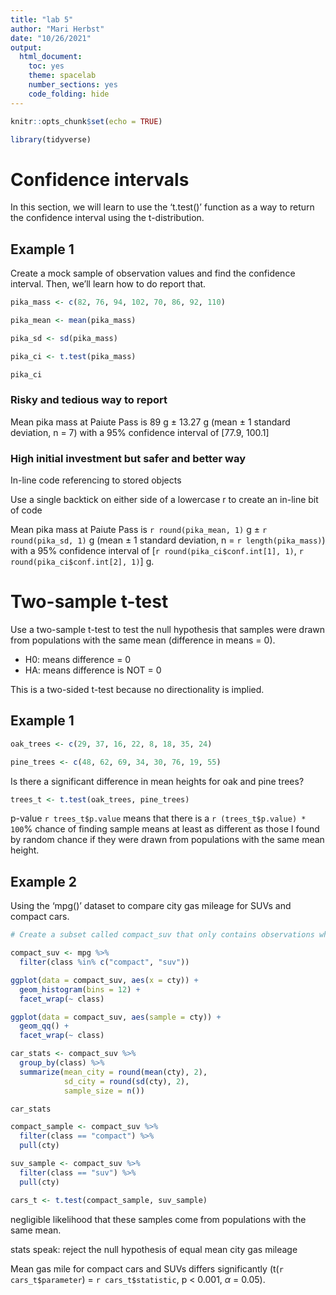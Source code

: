 ```yaml
---
title: "lab 5"
author: "Mari Herbst"
date: "10/26/2021"
output: 
  html_document: 
    toc: yes
    theme: spacelab
    number_sections: yes
    code_folding: hide
---
```


```r
knitr::opts_chunk$set(echo = TRUE)

library(tidyverse)
```

# Confidence intervals

In this section, we will learn to use the 't.test()' function as a way to return the confidence interval using the t-distribution.

## Example 1

Create a mock sample of observation values and find the confidence interval. Then, we'll learn how to do report that.

```r
pika_mass <- c(82, 76, 94, 102, 70, 86, 92, 110)

pika_mean <- mean(pika_mass)

pika_sd <- sd(pika_mass)

pika_ci <- t.test(pika_mass)

pika_ci
```

### Risky and tedious way to report

Mean pika mass at Paiute Pass is 89 g $\pm$ 13.27 g (mean $\pm$ 1 standard deviation, n = 7) with a 95% confidence interval of [77.9, 100.1]

### High initial investment but safer and better way

In-line code referencing to stored objects

Use a single backtick on either side of a lowercase r to create an in-line bit of code

Mean pika mass at Paiute Pass is `r round(pika_mean, 1)` g $\pm$ `r round(pika_sd, 1)` g (mean $\pm$ 1 standard deviation, n = `r length(pika_mass)`) with a 95% confidence interval of [`r round(pika_ci$conf.int[1], 1)`, `r round(pika_ci$conf.int[2], 1)`] g.

# Two-sample t-test

Use a two-sample t-test to test the null hypothesis that samples were drawn from populations with the same mean (difference in means = 0).

- H0: means difference = 0
- HA: means difference is NOT = 0

This is a two-sided t-test because no directionality is implied.

## Example 1

```r
oak_trees <- c(29, 37, 16, 22, 8, 18, 35, 24)

pine_trees <- c(48, 62, 69, 34, 30, 76, 19, 55)
```

Is there a significant difference in mean heights for oak and pine trees?

```r
trees_t <- t.test(oak_trees, pine_trees)
```

p-value `r trees_t$p.value` means that there is a `r (trees_t$p.value) * 100`% chance of finding sample means at least as different as those I found by random chance if they were drawn from populations with the same mean height.

## Example 2

Using the 'mpg()' dataset to compare city gas mileage for SUVs and compact cars.

```r
# Create a subset called compact_suv that only contains observations where the class is suv or compact

compact_suv <- mpg %>%
  filter(class %in% c("compact", "suv"))
```

```r
ggplot(data = compact_suv, aes(x = cty)) +
  geom_histogram(bins = 12) +
  facet_wrap(~ class)

ggplot(data = compact_suv, aes(sample = cty)) +
  geom_qq() +
  facet_wrap(~ class)
```

```r
car_stats <- compact_suv %>%
  group_by(class) %>%
  summarize(mean_city = round(mean(cty), 2),
            sd_city = round(sd(cty), 2),
            sample_size = n())

car_stats
```

```r
compact_sample <- compact_suv %>%
  filter(class == "compact") %>%
  pull(cty)

suv_sample <- compact_suv %>%
  filter(class == "suv") %>%
  pull(cty)

cars_t <- t.test(compact_sample, suv_sample)
```

negligible likelihood that these samples come from populations with the same mean.

stats speak: reject the null hypothesis of equal mean city gas mileage

Mean gas mile for compact cars and SUVs differs significantly (t(`r cars_t$parameter`) = `r cars_t$statistic`, p < 0.001, $\alpha$ = 0.05).
